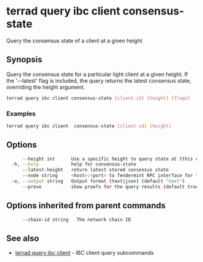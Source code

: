 # terrad query ibc client consensus-state

Query the consensus state of a client at a given height

## Synopsis

Query the consensus state for a particular light client at a given height.
If the '--latest' flag is included, the query returns the latest consensus state, overriding the height argument.

```sh Terrad
terrad query ibc client consensus-state [client-id] [height] [flags]
```

### Examples

```sh Terrad
terrad query ibc client  consensus-state [client-id] [height]
```

## Options

```sh Terrad
      --height int      Use a specific height to query state at (this can error if the node is pruning state)
  -h, --help            help for consensus-state
      --latest-height   return latest stored consensus state
      --node string     <host>:<port> to Tendermint RPC interface for this chain (default "tcp://localhost:26657")
  -o, --output string   Output format (text|json) (default "text")
      --prove           show proofs for the query results (default true)
```

## Options inherited from parent commands

```sh Terrad
      --chain-id string   The network chain ID
```

## See also

* [terrad query ibc client](terrad_query_ibc_client.mdx)	 - IBC client query subcommands


